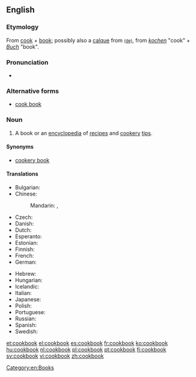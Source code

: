 ==English==
{{wikipedia}}

===Etymology===
From [[cook]] + [[book]]; possibly also a [[calque]] from {{etyl|de}} {{term|Kochbuch}} [[:de:Kochbuch|<small>(de)</small>]], from ''[[kochen]]'' "cook" + ''[[Buch]]'' "book".

===Pronunciation===
* {{audio|en-us-cookbook.ogg|Audio (US)}}

===Alternative forms===
* [[cook book]]

===Noun===
{{en-noun}}

# A book or an [[encyclopedia]] of [[recipe]]s and [[cookery]] [[tip]]s.

====Synonyms====
* [[cookery book]]

====Translations====
{{trans-top|book of cooking recipes}}
* Bulgarian: {{t|bg|готварска книга|f|tr=gotvarska kníga|sc=Cyrl}}
* Chinese:
*: Mandarin: {{t|zh|菜譜|sc=Hani}}, {{t|zh|菜谱|tr=càipǔ|sc=Hani}}
* Czech: {{t+|cs|kuchařka|f}}
* Danish: {{t|da|kogebog}}
* Dutch: {{t+|nl|kookboek|n}}
* Esperanto: {{t|eo|kuirlibro}}
* Estonian: {{t-|et|kokaraamat}}
* Finnish: {{t+|fi|keittokirja}}
* French: {{t|fr|livre de cuisine|m}}
* German: {{t|de|Kochbuch|n}}
{{trans-mid}}
* Hebrew: {{t|he|ספר בשול|m|tr=sefer bishul|alt=סֵפֶר בִּשׁוּל|sc=Hebr}}
* Hungarian: {{t+|hu|szakácskönyv}}
* Icelandic: {{t+|is|matreiðslubók|f}}
* Italian: {{t|it|ricettario|m}}
* Japanese: {{t|ja|料理の本|tr=りょうりのほん, ryōri-no hon|sc=Jpan}}
* Polish: {{t|pl|książka kucharska|f}}
* Portuguese: {{t|pt|livro de receitas|m}}
* Russian: {{t|ru|поваренная книга|f|sc=Cyrl|tr=povárennaja kníga}}
* Spanish: {{t|es|libro de recetas|m}}
* Swedish: {{t+|sv|kokbok|c}}
{{trans-bottom}}

[[Category:en:Books]]

[[et:cookbook]]
[[el:cookbook]]
[[es:cookbook]]
[[fr:cookbook]]
[[ko:cookbook]]
[[hu:cookbook]]
[[nl:cookbook]]
[[pl:cookbook]]
[[pt:cookbook]]
[[fi:cookbook]]
[[sv:cookbook]]
[[vi:cookbook]]
[[zh:cookbook]]